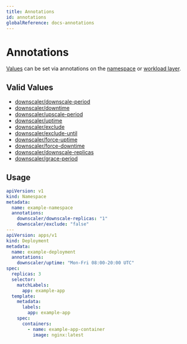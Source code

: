 ```yaml
---
title: Annotations
id: annotations
globalReference: docs-annotations
---
```


# Annotations

[Values](ref:docs-values) can be set via annotations on the [namespace](ref:docs-layers#namespace) or [workload layer](ref:docs-layers#workload).

## Valid Values

- [downscaler/downscale-period](ref:docs-values#downscale-period)
- [downscaler/downtime](ref:docs-values#downtime)
- [downscaler/upscale-period](ref:docs-values#upscale-period)
- [downscaler/uptime](ref:docs-values#uptime)
- [downscaler/exclude](ref:docs-values#exclude)
- [downscaler/exclude-until](ref:docs-values#exclude-until)
- [downscaler/force-uptime](ref:docs-values#force-uptime)
- [downscaler/force-downtime](ref:docs-values#force-downtime)
- [downscaler/downscale-replicas](ref:docs-values#downscale-replicas)
- [downscaler/grace-period](ref:docs-values#grace-period)

## Usage

```yaml
apiVersion: v1
kind: Namespace
metadata:
  name: example-namespace
  annotations:
    downscaler/downscale-replicas: "1"
    downscaler/exclude: "false"
---
apiVersion: apps/v1
kind: Deployment
metadata:
  name: example-deployment
  annotations:
    downscaler/uptime: "Mon-Fri 08:00-20:00 UTC"
spec:
  replicas: 3
  selector:
    matchLabels:
      app: example-app
  template:
    metadata:
      labels:
        app: example-app
    spec:
      containers:
        - name: example-app-container
          image: nginx:latest
```
